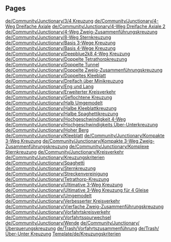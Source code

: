 
== Pages ==
[[de/Community/Junctionary/3/4 Kreuzung]]
[[de/Community/Junctionary/4-Weg Dreifache Axiale]]
[[de/Community/Junctionary/4-Weg Dreifache Axiale 2]]
[[de/Community/Junctionary/4-Weg Zweig-Zusammenführungskreuzung]]
[[de/Community/Junctionary/8-Weg Sternkreuzung]]
[[de/Community/Junctionary/Basis 3-Wege Kreuzung]]
[[de/Community/Junctionary/Basis 4-Wege Kreuzung]]
[[de/Community/Junctionary/Deepblue2k8 4-Weg Kreuzung]]
[[de/Community/Junctionary/Doppelte Tetrathorpkreuzung]]
[[de/Community/Junctionary/Doppelte Tunnel]]
[[de/Community/Junctionary/Doppelte Zweig-Zusammenführungskreuzung]]
[[de/Community/Junctionary/Doppeltes Kleeblatt]]
[[de/Community/Junctionary/Dreifach über Minikreuzung]]
[[de/Community/Junctionary/Eng und Lang]]
[[de/Community/Junctionary/Erweiterter Kreisverkehr]]
[[de/Community/Junctionary/Geflochtene Kreuzung]]
[[de/Community/Junctionary/Halb Umgemodelt]]
[[de/Community/Junctionary/Halbe Kleeblattkreuzung]]
[[de/Community/Junctionary/Halbe Spaghettikreuzung]]
[[de/Community/Junctionary/Hochgeschwindigkeit 4-Weg]]
[[de/Community/Junctionary/Hochgeschwindigkeits Über-Unterkreuzung]]
[[de/Community/Junctionary/Hoher Berg]]
[[de/Community/Junctionary/Kleeblatt]]
[[de/Community/Junctionary/Kompakte 3-Weg Kreuzung]]
[[de/Community/Junctionary/Kompakte 3-Weg Zweig-Zusammenführungskreuzung]]
[[de/Community/Junctionary/Komplexe Sternkreuzung]]
[[de/Community/Junctionary/Kreisverkehr]]
[[de/Community/Junctionary/Kreuzungskriterien]]
[[de/Community/Junctionary/Spaghetti]]
[[de/Community/Junctionary/Sternkreuzung]]
[[de/Community/Junctionary/Streckenvereinigung]]
[[de/Community/Junctionary/Tetrathorp-Kreuzung]]
[[de/Community/Junctionary/Ultimative 3-Weg Kreuzung]]
[[de/Community/Junctionary/Ultimative 3-Weg Kreuzung für 4 Gleise]]
[[de/Community/Junctionary/Umgemodelt]]
[[de/Community/Junctionary/Verbesserter Kreisverkehr]]
[[de/Community/Junctionary/Vierfache Zweig-Zusammenführungskreuzung]]
[[de/Community/Junctionary/Vorfahrtskreisverkehr]]
[[de/Community/Junctionary/Vorfahrtsspurwechsel]]
[[de/Community/Junctionary/Wende]]
[[de/Community/Junctionary/Überquerungskreuzung]]
[[de/Trash/Vorfahrtszusammenführung]]
[[de/Trash/Über-Unter Kreuzung]]
[[Template/de/Kreuzungskriterien]]
